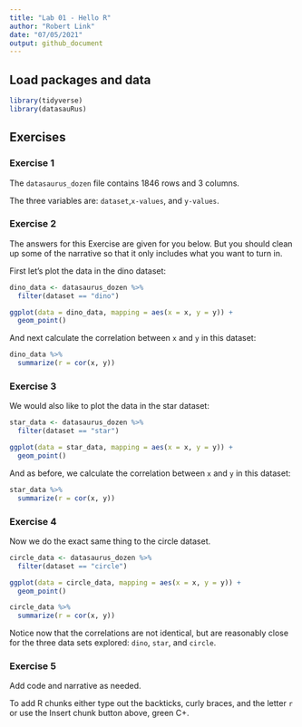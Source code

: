 ```yaml
---
title: "Lab 01 - Hello R"
author: "Robert Link"
date: "07/05/2021"
output: github_document
---
```


## Load packages and data

```r
library(tidyverse) 
library(datasauRus)
```

## Exercises

### Exercise 1

The `datasaurus_dozen` file contains 1846 rows and 3 columns.

The three variables are: `dataset`,`x-values`, and `y-values`.

### Exercise 2

The answers for this Exercise are given for you below.
But you should clean up some of the narrative so that it only includes what you want to turn in.

First let's plot the data in the dino dataset:

```r
dino_data <- datasaurus_dozen %>%
  filter(dataset == "dino")

ggplot(data = dino_data, mapping = aes(x = x, y = y)) +
  geom_point()
```

And next calculate the correlation between `x` and `y` in this dataset:

```r
dino_data %>%
  summarize(r = cor(x, y))
```


### Exercise 3

We would also like to plot the data in the star dataset:

```r
star_data <- datasaurus_dozen %>%
  filter(dataset == "star")

ggplot(data = star_data, mapping = aes(x = x, y = y)) +
  geom_point()
```

And as before, we calculate the correlation between `x` and `y` in this dataset:

```r
star_data %>%
  summarize(r = cor(x, y))
```

### Exercise 4

Now we do the exact same thing to the circle dataset.

```r
circle_data <- datasaurus_dozen %>%
  filter(dataset == "circle")

ggplot(data = circle_data, mapping = aes(x = x, y = y)) +
  geom_point()
```

```r
circle_data %>%
  summarize(r = cor(x, y))
```
Notice now that the correlations are not identical, but are reasonably close for the three data sets explored: `dino`, `star`, and `circle`.

### Exercise 5

Add code and narrative as needed.

To add R chunks either type out the backticks, curly braces, and the letter `r` or use the Insert chunk button above, green C+.
